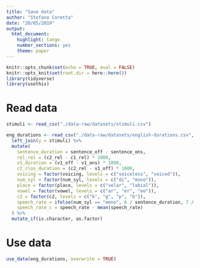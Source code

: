 ```yaml
---
title: "Save data"
author: "Stefano Coretta"
date: "20/05/2019"
output: 
  html_document: 
    highlight: tango
    number_sections: yes
    theme: paper
---
```


```r
knitr::opts_chunk$set(echo = TRUE, eval = FALSE)
knitr::opts_knit$set(root.dir = here::here())
library(tidyverse)
library(usethis)
```

# Read data

```r
stimuli <- read_csv("./data-raw/datasets/stimuli.csv")

eng_durations <- read_csv("./data-raw/datasets/english-durations.csv", na = "--undefined--") %>%
  left_join(y = stimuli) %>%
  mutate(
    sentence_duration = sentence_off - sentence_ons,
    rel_rel = (c2_rel - c1_rel) * 1000,
    v1_duration = (v1_off - v1_ons) * 1000,
    c2_clos_duration = (c2_rel - v1_off) * 1000,
    voicing = factor(voicing, levels = c("voiceless", "voiced")),
    num_syl = factor(num_syl, levels = c("di", "mono")),
    place = factor(place, levels = c("velar", "labial")),
    vowel = factor(vowel, levels = c("ar", "er", "ee")),
    c2 = factor(c2, levels = c("k", "g", "p", "b")),
    speech_rate = ifelse(num_syl == "mono", 6 / sentence_duration, 7 / sentence_duration),
    speech_rate_c = speech_rate - mean(speech_rate)
  ) %>%
  mutate_if(is.character, as.factor)
```

# Use data

```r
use_data(eng_durations, overwrite = TRUE)
```
